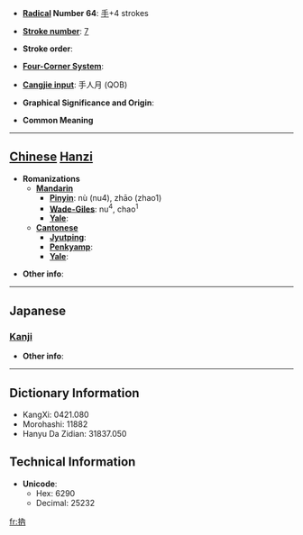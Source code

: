* '''[[Wiktionary:Chinese radical index| Radical]] Number 64''': [[Wiktionary:Chinese radical index 手|手]]+4 strokes

* '''[[Wiktionary:Chinese total strokes index|Stroke number]]''': [[Wiktionary:Chinese total strokes index 7|7]]

* '''Stroke order''': 

* '''[[Wiktionary:Chinese four corner index|Four-Corner System]]''': 

* '''[[Wiktionary:Chinese Cangjie index|Cangjie input]]''': 手人月 (QOB)

* '''Graphical Significance and Origin''': 

* '''Common Meaning'''

----

== [[Chinese]] [[Hanzi]] ==

* '''Romanizations'''
** '''[[Mandarin]]'''
*** '''[[Pinyin]]''': nù (nu4), zhāo (zhao1)
*** '''[[Wade-Giles]]''': nu<sup>4</sup>, chao<sup>1</sup>
*** '''[[Yale]]''': 
** '''[[Cantonese]]'''
*** '''[[Jyutping]]''':
*** '''[[Penkyamp]]''': 
*** '''[[Yale]]''': 

* '''Other info''': 

----

==Japanese==
===[[Kanji]]===
{{kanji|on readings=[[どつ]] (dotsu), [[なち]] (nachi), [[どん]] (don), [[そん]] (son), [[どう]] (dō)
|kun readings=[[そめる]] (someru), [[うつ]] (utsu), [[いれる]] (ireru), [[つかむ]] (tsukamu)
}}

* '''Other info''':  

----

== Dictionary Information ==

* KangXi: 0421.080
* Morohashi: 11882
* Hanyu Da Zidian: 31837.050

== Technical Information ==

* '''Unicode''':
** Hex: 6290
** Decimal: 25232

[[fr:抐]]